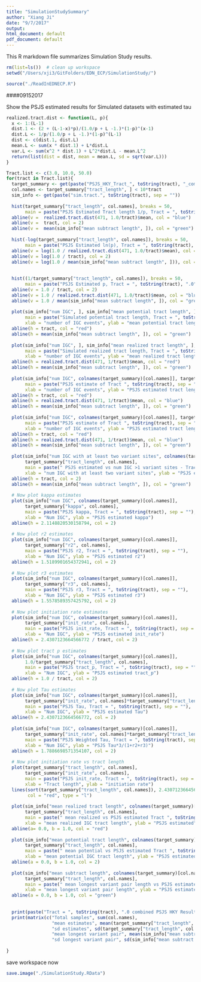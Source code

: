 ```yaml
---
title: "SimulationStudySummary"
author: "Xiang Ji"
date: "9/7/2017"
output:
html_document: default
pdf_document: default
---
```


This R markdown file summarizes Simulation Study results. 

```r
rm(list=ls())  # clean up workspace
setwd("/Users/xji3/GitFolders/EDN_ECP/SimulationStudy/")

source("./ReadInEDNECP.R")
```

####09152017

Show the PSJS estimated results for Simulated datasets with estimated tau

```r
realized.tract.dist <- function(L, p){
  x <- 1:(L-1)
  dist.1 <- (2 + (L-1-x)*p)/(1.0/p + L -1.)*(1-p)^(x-1)
  dist.L <- 1/p/(1.0/p + L -1.)*(1-p)^(L-1)
  dist <- c(dist.1, dist.L)
  mean.L <- sum(x * dist.1) + L*dist.L
  var.L <- sum(x^2 * dist.1) + L^2*dist.L - mean.L^2
  return(list(dist = dist, mean = mean.L, sd = sqrt(var.L)))
}

```

```r
Tract.list <- c(3.0, 10.0, 50.0)
for(tract in Tract.list){
  target_summary <- get(paste("PSJS_HKY_Tract_", toString(tract), "_combined_summary", sep = ""))
  col.names <- target_summary["tract_length", ] < 10*tract
  sim_info <- get(paste("sim.tract.", toString(tract), sep = ""))
  
  hist(target_summary["tract_length", col.names], breaks = 50,
       main = paste("PSJS Estimated Tract length 1/p, Tract = ", toString(tract), ".0 ", sep = ""))
  abline(v =  realized.tract.dist(471, 1.0/tract)$mean, col = "blue")
  abline(v =  tract, col = 2)
  abline(v =  mean(sim_info["mean subtract length", ]), col = "green")
  
  hist(-log(target_summary["tract_length", col.names]), breaks = 50,
       main = paste("PSJS Estimated ln(p), Tract = ", toString(tract), ".0", sep = ""))
  abline(v = log(1.0 / realized.tract.dist(471, 1.0/tract)$mean), col = "blue")
  abline(v = log(1.0 / tract), col = 2)
  abline(v = log(1.0 / mean(sim_info["mean subtract length", ])), col = "green")
  
  
  hist((1/target_summary["tract_length", col.names]), breaks = 50,
       main = paste("PSJS Estimated p, Tract = ", toString(tract), ".0", sep = ""))
  abline(v = 1.0 / tract, col = 2)
  abline(v = 1.0 / realized.tract.dist(471, 1.0/tract)$mean, col = "blue")
  abline(v = 1.0 / mean(sim_info["mean subtract length", ]), col = "green")
  
  plot(sim_info["num IGC", ], sim_info["mean potential tract length", ], 
       main = paste("Simulated potential tract length, Tract = ", toString(tract), sep = ""), 
       xlab = "number of IGC events", ylab = "mean potential tract length")
  abline(h = tract, col = "red")
  abline(h = mean(sim_info["mean subtract length", ]), col = "green")
  
  plot(sim_info["num IGC", ], sim_info["mean realized tract length", ], 
       main = paste("Simulated realized tract length, Tract = ", toString(tract), sep = ""),
       xlab = "number of IGC events", ylab = "mean realized tract length")
  abline(h = realized.tract.dist(471, 1/tract)$mean, col = "red")
  abline(h = mean(sim_info["mean subtract length", ]), col = "green")
  
  plot(sim_info["num IGC", colnames(target_summary)[col.names]], target_summary["tract_length", col.names],
       main = paste("PSJS estimate of Tract ", toString(tract), sep = ""),
       xlab = "number of IGC events", ylab = "PSJS estimated tract length")
  abline(h = tract, col = "red")
  abline(h = realized.tract.dist(471, 1/tract)$mean, col = "blue")
  abline(h = mean(sim_info["mean subtract length", ]), col = "green")
  
  plot(sim_info["num IGC", colnames(target_summary)[col.names]], target_summary["tract_length", col.names],
       main = paste("PSJS estimate of Tract ", toString(tract), sep = ""),
       xlab = "number of IGC events", ylab = "PSJS estimated tract length")
  abline(h = tract, col = "red")
  abline(h = realized.tract.dist(471, 1/tract)$mean, col = "blue")
  abline(h = mean(sim_info["mean subtract length", ]), col = "green")
  
  plot(sim_info["num IGC with at least two variant sites", colnames(target_summary)[col.names]], 
       target_summary["tract_length", col.names],
       main = paste(" PSJS estimated vs num IGC >1 variant sites - Tract ", toString(tract), sep = ""),
       xlab = "num IGC with at least two variant sites", ylab = "PSJS estimated tract length")
  abline(h = tract, col = 2)
  abline(h = mean(sim_info["mean subtract length", ]), col = "green")
  
  # Now plot kappa estimates
  plot(sim_info["num IGC", colnames(target_summary)[col.names]], 
       target_summary["kappa", col.names],
       main = paste("PSJS kappa, Tract = ", toString(tract), sep = ""),
       xlab = "Num IGC", ylab = "PSJS estimated kappa")
  abline(h = 2.1148820530158794, col = 2)
  
  # Now plot r2 estimates
  plot(sim_info["num IGC", colnames(target_summary)[col.names]], 
       target_summary["r2", col.names],
       main = paste("PSJS r2, Tract = ", toString(tract), sep = ""),
       xlab = "Num IGC", ylab = "PSJS estimated r2")
  abline(h = 1.5189901654372941, col = 2)
  
  # Now plot r3 estimates
  plot(sim_info["num IGC", colnames(target_summary)[col.names]], 
       target_summary["r3", col.names],
       main = paste("PSJS r3, Tract = ", toString(tract), sep = ""),
       xlab = "Num IGC", ylab = "PSJS estimated r3")
  abline(h = 1.5578589357425792, col = 2)
  
  # Now plot initiation rate estimates
  plot(sim_info["num IGC", colnames(target_summary)[col.names]], 
       target_summary["init_rate", col.names],
       main = paste("PSJS init_rate, Tract = ", toString(tract), sep = ""),
       xlab = "Num IGC", ylab = "PSJS estimated init_rate")
  abline(h = 2.4307123664566772 / tract, col = 2)
  
  # Now plot tract p estimates
  plot(sim_info["num IGC", colnames(target_summary)[col.names]], 
       1.0/target_summary["tract_length", col.names],
       main = paste("PSJS tract_p, Tract = ", toString(tract), sep = ""),
       xlab = "Num IGC", ylab = "PSJS estimated tract_p")
  abline(h = 1.0 / tract, col = 2)
  
  # Now plot Tau estimates
  plot(sim_info["num IGC", colnames(target_summary)[col.names]], 
       target_summary["init_rate", col.names]*target_summary["tract_length", col.names],
       main = paste("PSJS Tau, Tract = ", toString(tract), sep = ""),
       xlab = "Num IGC", ylab = "PSJS estimated Tau")
  abline(h = 2.4307123664566772, col = 2) 
  
  plot(sim_info["num IGC", colnames(target_summary)[col.names]], 
       target_summary["init_rate", col.names]*target_summary["tract_length", col.names]*3.0/(1.0 +target_summary["r2", col.names] + target_summary["r3", col.names]),
       main = paste("PSJS Weighted Tau, Tract = ", toString(tract), sep = ""),
       xlab = "Num IGC", ylab = "PSJS Tau*3/(1+r2+r3)")
  abline(h = 1.7886698571354107, col = 2) 
  
  # Now plot initiation rate vs tract length
  plot(target_summary["tract_length", col.names], 
       target_summary["init_rate", col.names],
       main = paste("PSJS init_rate, Tract = ", toString(tract), sep = ""),
       xlab = "Tract length", ylab = "initiation rate")
  lines(sort(target_summary["tract_length", col.names]), 2.4307123664566772/sort(target_summary["tract_length", col.names]), 
        col = "red", type = "l")  
  
  plot(sim_info["mean realized tract length", colnames(target_summary)[col.names]], 
       target_summary["tract_length", col.names],
       main = paste(" mean realized vs PSJS estimated Tract ", toString(tract), sep = ""),
       xlab = "mean realized IGC tract length", ylab = "PSJS estimated")
  abline(a= 0.0, b = 1.0, col = "red") 
  
  plot(sim_info["mean potential tract length", colnames(target_summary)[col.names]], 
       target_summary["tract_length", col.names],
       main = paste(" mean potential vs PSJS estimated Tract ", toString(tract), sep = ""),
       xlab = "mean potential IGC tract length", ylab = "PSJS estimated")
  abline(a = 0.0, b = 1.0, col = 2) 
  
  plot(sim_info["mean subtract length", colnames(target_summary)[col.names]], 
       target_summary["tract_length", col.names],
       main = paste(" mean longest variant pair length vs PSJS estimated Tract ", toString(tract), sep = ""),
       xlab = "mean longest variant pair length", ylab = "PSJS estimated")
  abline(a = 0.0, b = 1.0, col = "green") 
  
  
  print(paste("Tract = ", toString(tract), ".0 combined PSJS HKY Results", sep = ""))
  print(matrix(c("Total samples", sum(col.names),
                 "mean estimates", mean(target_summary["tract_length", col.names]), 
                 "sd estimates", sd(target_summary["tract_length", col.names]),
                 "mean longest variant pair", mean(sim_info["mean subtract length", col.names]),
                 "sd longest variant pair", sd(sim_info["mean subtract length", col.names])), 2, 5))  
  
}

```

save workspace now

```r
save.image("./SimulationStudy.RData")
```